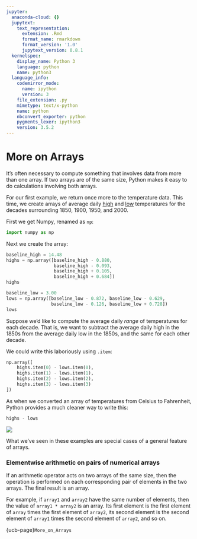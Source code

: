 ```yaml
---
jupyter:
  anaconda-cloud: {}
  jupytext:
    text_representation:
      extension: .Rmd
      format_name: rmarkdown
      format_version: '1.0'
      jupytext_version: 0.8.1
  kernelspec:
    display_name: Python 3
    language: python
    name: python3
  language_info:
    codemirror_mode:
      name: ipython
      version: 3
    file_extension: .py
    mimetype: text/x-python
    name: python
    nbconvert_exporter: python
    pygments_lexer: ipython3
    version: 3.5.2
---
```


# More on Arrays

It's often necessary to compute something that involves data from more than
one array. If two arrays are of the same size, Python makes it easy to do
calculations involving both arrays.

For our first example, we return once more to the temperature data.  This
time, we create arrays of average daily
[high](http://berkeleyearth.lbl.gov/auto/Regional/TMAX/Text/global-land-TMAX-Trend.txt)
and
[low](http://berkeleyearth.lbl.gov/auto/Regional/TMIN/Text/global-land-TMIN-Trend.txt)
temperatures for the decades surrounding 1850, 1900, 1950, and 2000.

First we get Numpy, renamed as `np`:

```python
import numpy as np
```

Next we create the array:

```python
baseline_high = 14.48
highs = np.array([baseline_high - 0.880,
                  baseline_high - 0.093,
                  baseline_high + 0.105,
                  baseline_high + 0.684])
highs
```

```python
baseline_low = 3.00
lows = np.array([baseline_low - 0.872, baseline_low - 0.629,
                 baseline_low - 0.126, baseline_low + 0.728])
lows
```

Suppose we'd like to compute the average daily *range* of temperatures for
each decade.  That is, we want to subtract the average daily high in the 1850s
from the average daily low in the 1850s, and the same for each other decade.

We could write this laboriously using `.item`:

```python
np.array([
    highs.item(0) - lows.item(0),
    highs.item(1) - lows.item(1),
    highs.item(2) - lows.item(2),
    highs.item(3) - lows.item(3)
])
```

As when we converted an array of temperatures from Celsius to Fahrenheit,
Python provides a much cleaner way to write this:

```python
highs - lows
```

<img src="../images/array_subtraction.png">


What we've seen in these examples are special cases of a general feature of arrays.


### Elementwise arithmetic on pairs of numerical arrays

If an arithmetic operator acts on two arrays of the same size, then the
operation is performed on each corresponding pair of elements in the two
arrays. The final result is an array. 

For example, if `array1` and `array2` have the same number of elements, then
the value of `array1 * array2` is an array. Its first element is the first
element of `array` times the first element of `array2`, its second element is
the second element of `array1` times the second element of `array2`, and so
on.

{ucb-page}`More_on_Arrays`
